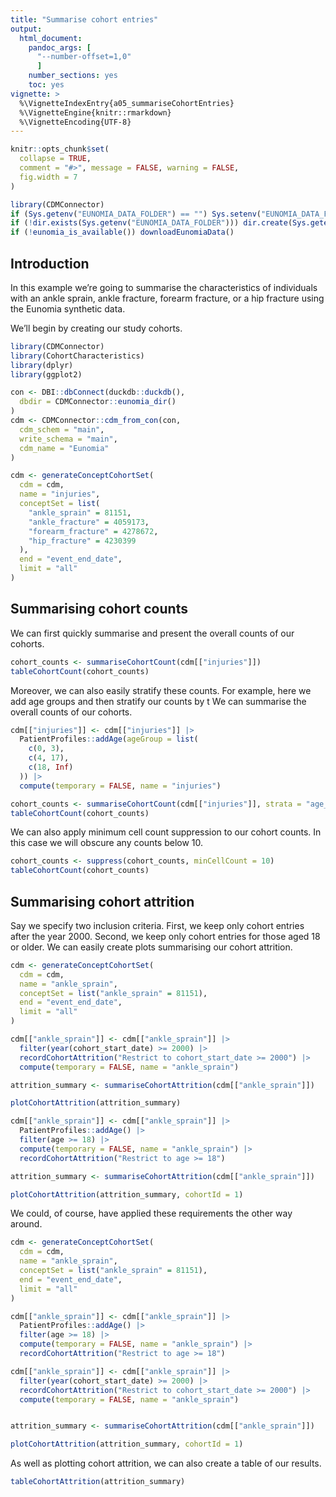 ```yaml
---
title: "Summarise cohort entries"
output: 
  html_document:
    pandoc_args: [
      "--number-offset=1,0"
      ]
    number_sections: yes
    toc: yes
vignette: >
  %\VignetteIndexEntry{a05_summariseCohortEntries}
  %\VignetteEngine{knitr::rmarkdown}
  %\VignetteEncoding{UTF-8}
---
```


```r
knitr::opts_chunk$set(
  collapse = TRUE,
  comment = "#>", message = FALSE, warning = FALSE,
  fig.width = 7
)

library(CDMConnector)
if (Sys.getenv("EUNOMIA_DATA_FOLDER") == "") Sys.setenv("EUNOMIA_DATA_FOLDER" = tempdir())
if (!dir.exists(Sys.getenv("EUNOMIA_DATA_FOLDER"))) dir.create(Sys.getenv("EUNOMIA_DATA_FOLDER"))
if (!eunomia_is_available()) downloadEunomiaData()
```

## Introduction
In this example we're going to summarise the characteristics of individuals with an ankle sprain, ankle fracture, forearm fracture, or a hip fracture using the Eunomia synthetic data. 

We'll begin by creating our study cohorts.

```r
library(CDMConnector)
library(CohortCharacteristics)
library(dplyr)
library(ggplot2)

con <- DBI::dbConnect(duckdb::duckdb(),
  dbdir = CDMConnector::eunomia_dir()
)
cdm <- CDMConnector::cdm_from_con(con,
  cdm_schem = "main",
  write_schema = "main",
  cdm_name = "Eunomia"
)

cdm <- generateConceptCohortSet(
  cdm = cdm,
  name = "injuries",
  conceptSet = list(
    "ankle_sprain" = 81151,
    "ankle_fracture" = 4059173,
    "forearm_fracture" = 4278672,
    "hip_fracture" = 4230399
  ),
  end = "event_end_date",
  limit = "all"
)
```

## Summarising cohort counts

We can first quickly summarise and present the overall counts of our cohorts.
```r
cohort_counts <- summariseCohortCount(cdm[["injuries"]])
tableCohortCount(cohort_counts)
```

Moreover, we can also easily stratify these counts. For example, here we add age groups and then stratify our counts by t
We can summarise the overall counts of our cohorts.
```r
cdm[["injuries"]] <- cdm[["injuries"]] |>
  PatientProfiles::addAge(ageGroup = list(
    c(0, 3),
    c(4, 17),
    c(18, Inf)
  )) |>
  compute(temporary = FALSE, name = "injuries")

cohort_counts <- summariseCohortCount(cdm[["injuries"]], strata = "age_group")
tableCohortCount(cohort_counts)
```

We can also apply minimum cell count suppression to our cohort counts. In this case we will obscure any counts below 10.
```r
cohort_counts <- suppress(cohort_counts, minCellCount = 10)
tableCohortCount(cohort_counts)
```

## Summarising cohort attrition
Say we specify two inclusion criteria. First, we keep only cohort entries after the year 2000. Second, we keep only cohort entries for those aged 18 or older. We can easily create plots summarising our cohort attrition.

```r
cdm <- generateConceptCohortSet(
  cdm = cdm,
  name = "ankle_sprain",
  conceptSet = list("ankle_sprain" = 81151),
  end = "event_end_date",
  limit = "all"
)

cdm[["ankle_sprain"]] <- cdm[["ankle_sprain"]] |>
  filter(year(cohort_start_date) >= 2000) |>
  recordCohortAttrition("Restrict to cohort_start_date >= 2000") |>
  compute(temporary = FALSE, name = "ankle_sprain")

attrition_summary <- summariseCohortAttrition(cdm[["ankle_sprain"]])

plotCohortAttrition(attrition_summary)
```

```r
cdm[["ankle_sprain"]] <- cdm[["ankle_sprain"]] |>
  PatientProfiles::addAge() |>
  filter(age >= 18) |>
  compute(temporary = FALSE, name = "ankle_sprain") |>
  recordCohortAttrition("Restrict to age >= 18")

attrition_summary <- summariseCohortAttrition(cdm[["ankle_sprain"]])

plotCohortAttrition(attrition_summary, cohortId = 1)
```

We could, of course, have applied these requirements the other way around.

```r
cdm <- generateConceptCohortSet(
  cdm = cdm,
  name = "ankle_sprain",
  conceptSet = list("ankle_sprain" = 81151),
  end = "event_end_date",
  limit = "all"
)

cdm[["ankle_sprain"]] <- cdm[["ankle_sprain"]] |>
  PatientProfiles::addAge() |>
  filter(age >= 18) |>
  compute(temporary = FALSE, name = "ankle_sprain") |>
  recordCohortAttrition("Restrict to age >= 18")

cdm[["ankle_sprain"]] <- cdm[["ankle_sprain"]] |>
  filter(year(cohort_start_date) >= 2000) |>
  recordCohortAttrition("Restrict to cohort_start_date >= 2000") |>
  compute(temporary = FALSE, name = "ankle_sprain")


attrition_summary <- summariseCohortAttrition(cdm[["ankle_sprain"]])

plotCohortAttrition(attrition_summary, cohortId = 1)
```

As well as plotting cohort attrition, we can also create a table of our results.
```r
tableCohortAttrition(attrition_summary)
```
